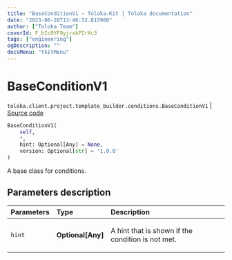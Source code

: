 ```yaml
---
title: "BaseConditionV1 — Toloka-Kit | Toloka documentation"
date: "2023-06-20T13:46:32.815960"
author: ["Toloka Team"]
coverId: F_bIcOYF9yjrxkPZrXc3
tags: ["engineering"]
ogDescription: ""
docsMenu: "tkitMenu"
---
```


# BaseConditionV1

`toloka.client.project.template_builder.conditions.BaseConditionV1` | [Source code](https://github.com/Toloka/toloka-kit/blob/v1.2.0/src/client/project/template_builder/conditions.py#L33)

```python
BaseConditionV1(
    self,
    *,
    hint: Optional[Any] = None,
    version: Optional[str] = '1.0.0'
)
```

A base class for conditions.

## Parameters description

| Parameters | Type | Description |
| :----------| :----| :-----------|
`hint`|**Optional\[Any\]**|<p>A hint that is shown if the condition is not met.</p>